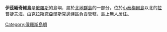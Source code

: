 '''伊茲緬奇維島'''是[[俄羅斯|俄羅斯]]的島嶼，屬於[[北地群島|北地群島]]的一部分，位於[[小泰梅爾島|小泰梅爾島]]以北的[[拉普捷夫海|拉普捷夫海]]，由[[克拉斯諾亞爾斯克邊疆區|克拉斯諾亞爾斯克邊疆區]]負責管轄，島上無人居住。

{{coord|display=title}}
{{Russia-geo-stub}}
[[Category:俄羅斯島嶼|Category:俄羅斯島嶼]]